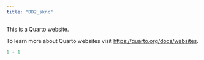 ```yaml
---
title: "DD2_sknc"
---
```


This is a Quarto website.

To learn more about Quarto websites visit <https://quarto.org/docs/websites>.

```r
1 + 1
```
